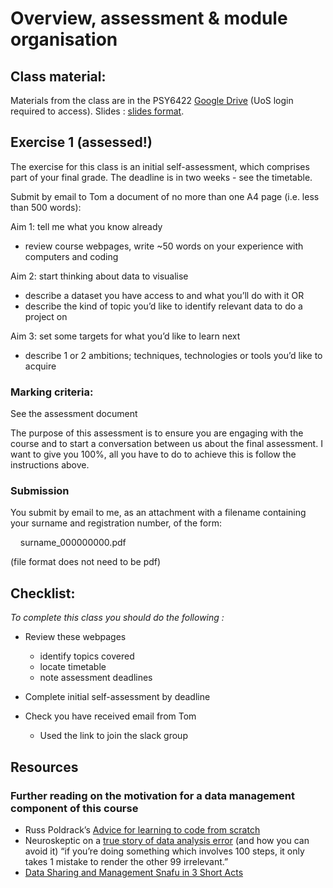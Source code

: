 # Overview, assessment & module organisation

## Class material:
  
Materials from the class are in the PSY6422 [Google Drive](https://drive.google.com/drive/folders/1sDmbrTfKpiz2Y02R17ajLPkJV1XSxvJD?usp=sharing) (UoS login required to access). Slides : [slides format](https://docs.google.com/presentation/d/15RlRzRGL3fa1SckE8YUWhJxiuWf5GH5pssIcG2zStKM/edit?usp=sharing).

## Exercise 1 (assessed!)

The exercise for this class is an initial self-assessment, which comprises part of your final grade. The deadline is in two weeks - see the timetable.

Submit by email to Tom a document of no more than one A4 page (i.e. less than 500 words):

Aim 1: tell me what you know already  

 * review course webpages, write ~50 words on your experience with computers and coding

Aim 2: start thinking about data to visualise  

 * describe a dataset you have access to and what you’ll do with it OR  
 * describe the kind of topic you'd like to identify relevant data to do a project on

Aim 3: set some targets for what you’d like to learn next  

 * describe 1 or 2 ambitions; techniques, technologies or tools you'd like to acquire

### Marking criteria: 

See the assessment document

The purpose of this assessment is to ensure you are engaging with the course and to start a conversation between us about the final assessment. I want to give you 100%, all you have to do to achieve this is follow the instructions above.


### Submission

You submit by email to me, as an attachment with a filename containing your surname and registration number, of the form:

|     surname_000000000.pdf

(file format does not need to be pdf)




## Checklist:

*To complete this class you should do the following :*

* Review these webpages
  * identify topics covered
  * locate timetable
  * note assessment deadlines

* Complete initial self-assessment by deadline

* Check you have received email from Tom
  * Used the link to join the slack group
  

## Resources

### Further reading on the motivation for a data management component of this course

* Russ Poldrack's [Advice for learning to code from scratch ](http://www.russpoldrack.org/2016/05/advice-for-learning-to-code-from-scratch.html)
* Neuroskeptic on a [true story of data analysis error](http://neuroskeptic.blogspot.com/2011/04/tufnel-effect.html) (and how you can avoid it) "if you're doing something which involves 100 steps, it only takes 1 mistake to render the other 99 irrelevant."
* [Data Sharing and Management Snafu in 3 Short Acts](https://www.youtube.com/watch?v=66oNv_DJuPc)


